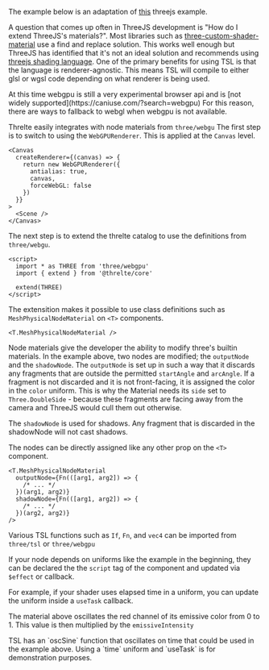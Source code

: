 The example below is an adaptation of [this](https://threejs.org/examples/?q=tsl#webgpu_tsl_angular_slicing) threejs example.

<Example path="shaders/slice/main" />

A question that comes up often in ThreeJS development is "How do I extend ThreeJS's materials?". Most libraries such as [three-custom-shader-material](https://www.npmjs.com/package/three-custom-shader-material) use a find and replace solution. This works well enough but ThreeJS has identified that it's not an ideal solution and recommends using [threejs shading language](https://github.com/mrdoob/three.js/wiki/Three.js-Shading-Language). One of the primary benefits for using TSL is that the language is renderer-agnostic. This means TSL will compile to either glsl or wgsl code depending on what renderer is being used.

<Tip type="warning">
  At this time webgpu is still a very experimental browser api and is [not widely
  supported](https://caniuse.com/?search=webgpu) For this reason, there are ways to fallback to
  webgl when webgpu is not available.
</Tip>

Threlte easily integrates with node materials from `three/webgu` The first step is to switch to using the `WebGPURenderer`. This is applied at the `Canvas` level.

```svelte
<Canvas
  createRenderer={(canvas) => {
    return new WebGPURenderer({
      antialias: true,
      canvas,
      forceWebGL: false
    })
  }}
>
  <Scene />
</Canvas>
```

The next step is to extend the threlte catalog to use the definitions from `three/webgu`.

```svelte
<script>
  import * as THREE from 'three/webgpu'
  import { extend } from '@threlte/core'

  extend(THREE)
</script>
```

The extensition makes it possible to use class definitions such as `MeshPhysicalNodeMaterial` on `<T>` components.

```svelte
<T.MeshPhysicalNodeMaterial />
```

Node materials give the developer the ability to modify three's builtin materials. In the example above, two nodes are modified; the `outputNode` and the `shadowNode`. The `outputNode` is set up in such a way that it discards any fragments that are outside the permitted `startAngle` and `arcAngle`. If a fragment is not discarded and it is not front-facing, it is assigned the color in the `color` uniform. This is why the Material needs its `side` set to `Three.DoubleSide` - because these fragments are facing away from the camera and ThreeJS would cull them out otherwise.

The `shadowNode` is used for shadows. Any fragment that is discarded in the shadowNode will not cast shadows.

The nodes can be directly assigned like any other prop on the `<T>` component.

```svelte
<T.MeshPhysicalNodeMaterial
  outputNode={Fn(([arg1, arg2]) => {
    /* ... */
  })(arg1, arg2)}
  shadowNode={Fn(([arg1, arg2]) => {
    /* ... */
  })(arg2, arg2)}
/>
```

Various TSL functions such as `If`, `Fn`, and `vec4` can be imported from `three/tsl` or `three/webgpu`

If your node depends on uniforms like the example in the beginning, they can be declared the the `script` tag of the component and updated via `$effect` or callback.

For example, if your shader uses elapsed time in a uniform, you can update the uniform inside a `useTask` callback.

<Example path="shaders/slice/updatingUniforms" />

The material above oscillates the red channel of its emissive color from 0 to 1. This value is then multiplied by the `emissiveIntensity`

<Tip type="info">
  TSL has an `oscSine` function that oscillates on time that could be used in the example above.
  Using a `time` uniform and `useTask` is for demonstration purposes.
</Tip>
